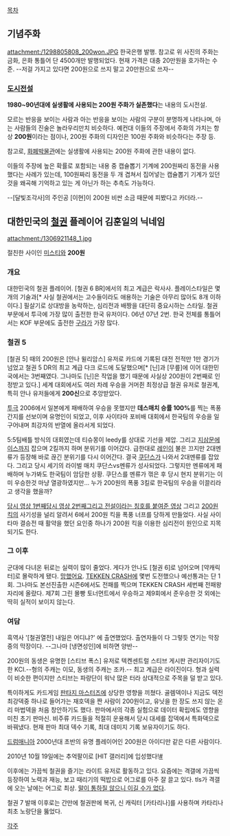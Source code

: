 [[목차]]

== 기념주화 ==
attachment:/1298805808_200won.JPG
한국은행 발행.
참고로 위 사진의 주화는 금화, 은화 통틀어 단 4500개만 발행되었다. 현재 가격은 대충 20만원을 호가하는 수준. --저걸 가지고 있다면 200원으로 쓰지 말고 20만원으로 쓰자--

=== [[도시전설]] ===
'''1980~90년대에 실생활에 사용되는 200원 주화가 실존했다'''는 내용의 도시전설.

모르는 반응을 보이는 사람과 아는 반응을 보이는 사람의 구분이 분명하게 나타나며,  아는 사람들의 진술은 놀라우리만치 비슷하다. 예컨대 이들의 주장에서 주화의 가치는 항상 '''200원'''이라는 점이나, 200원 주화의 디자인은 100원 주화와 비슷하다는 주장 등.

참고로, [http://museum.komsco.com/ 화폐박물관]에는 실생활에 사용되는 200원 주화에 관한 내용이 없다.

이들의 주장에 높은 확률로 포함되는 내용 중 캡슐뽑기 기계에 200원짜리 동전을 사용했다는 사례가 있는데, 100원짜리 동전을 두 개 겹쳐서 집어넣는 캡슐뽑기 기계가 있던 것을 왜곡해 기억하고 있는 게 아닌가 하는 추측도 가능하다.

--[달빛조각사]의 주인공 [이현]이 200원 비싼 소금 때문에 피봤다고 카더라.--
== 대한민국의 [[철권]] 플레이어 김훈일의 닉네임 ==
attachment:/1306921148_1.jpg

절친한 사이인 [[미스티]]와 '''200원'''

=== 개요 ===
대한민국의 철권 플레이어. [철권 6 BR]에서의 최고 계급은 락사사. 플레이스타일은 몇 개의 기술과[* 사실 철권에서는 고수들이라도 애용하는 기술은 아무리 많아도 8개 이하이다.] 필살기로 상대방을 농락하는, 심리전과 배짱을 대단히 중요시하는 스타일. 철권 부문에서 투극에 가장 많이 출전한 한국 유저이다. 06년 07년 2번. 한국 전체를 통틀어서는 KOF 부문에도 출전한 [[구라]]가 가장 많다.

=== 철권 5 ===
[철권 5] 때의 200원은 [안나 윌리암스] 유저로 카드에 기록된 대전 전적만 1만 경기가 넘었고 철권 5 DR의 최고 계급 다크 로드에 도달했으며[* [닌]과 [무릎]에 이어 대한민국에서는 3번째였다. 그나마도 [닌]은 작업을 했기 때문에 사실상 200원이 2번째로 인정받고 있다.] 세계 대회에서도 여러 차례 우승을 거머쥔 최정상급 철권 유저로 철권계, 특히 안나 유저들에게 '''200신'''으로 추앙받았다.

[[투극]] 2006에서 일본에게 패배하여 우승을 못했지만 '''데스매치 승률 100%'''를 찍는 폭풍간지를 선보이며 유명인이 되었고, 이후 사이타마 포비배 대회에서 한국팀의 우승을 일구어내며 최강자의 반열에 올라서게 되었다.

5:5팀배틀 방식의 대회였는데 티슈몽이 leedy를 상대로 기선을 제압. 그리고 [[지삼문에이스]]까지 잡으며 2킬까지 하며 분위기를 이어갔다. 급한대로 [[레인]]이 불은 끄지만 2대멘류가 등장해 바로 끊긴 분위기를 다시 이어간다. 결국 [[쿠단스]]가 나와서 2대멘류를 잡았다. 그리고 당시 세기의 라이벌 매치 쿠단스vs멘류가 성사되었다. 그렇지만 멘류에게 패배하며 누가봐도 한국팀이 암담한 상황. 쿠단스를 멘류가 꺾은 후 당시 현지 분위기는 이미 우승한것 마냥 열광하였지만... 누가 200원의 폭풍 3킬로 한국팀의 우승을 이끌리라고 생각을 했을까?

[http://www.youtube.com/watch?v=WQvNmpzbw2M&feature=related= 당시 영상 1번째][http://www.youtube.com/watch?v=Dh1PenNj2Sc&feature=related= 당시 영상 2번째][http://www.youtube.com/watch?v=ptYHFQinkJk&feature=related= 그리고 전설이라는 칭호를 붙여준 영상]
그리고 [[200원 킥]]의 사기성을 널리 알려서 6에서 200원 킥을 폭풍 너프를 당하게 만들었다. 사실 사이타마 결승전 때 활약을 했던 요인중 하나가 200원 킥을 이용한 심리전이 원인으로 지목되기도 한다.

=== 그 이후 ===
군대에 다녀온 뒤로는 실력이 많이 줄었다. 게다가 안나도 [철권 6]로 넘어오며 [약캐릭터]로 몰락하게 됐다. [[망했어요]]. [[TEKKEN CRASH]]에 몇번 도전했으나 예선통과는 단 1회. 그나마도 본선진출한 시즌6에서도 전패를 찍으며 TEKKEN CRASH 세번째 전패왕 자리에 올랐다. 제7회 그린 몰빵 토너먼트에서 우승하고 제9회에서 준우승한 것 외에는 딱히 실적이 보이지 않는다.

=== 여담 ===
흑역사 '[철권열전] 내일은 어디냐?' 에 출연했었다. 출연자들이 다 그렇듯 연기는 막장 중의 막장이다. --그나마 [냉면성인]에 비하면 양반--

200원의 동생은 유명한 [스티브 폭스] 유저로 텍켄센트럴 스티브 게시판 관리자이기도 한 KCI.--형의 주캐는 이모, 동생의 주캐는 조카.-- 최고 계급은 라이진이다. 형과 실력이 비슷한 편이지만 스티브는 파랑단이 워낙 많은 터라 상대적으로 주목을 덜 받고 있다.

특이하게도 카드게임 [[판타지 마스터즈]]에 상당한 영향을 끼쳤다. 골렘덱이나 지금도 덱전 최강덱중 하나로 들어가는 재호덱을 짠 사람이 200원이고, 유닛을 한 장도 쓰지 않는 온리 마법덱을 처음 창안하기도 했다. 판마에서의 각종 실험으로 데이터 확립에도 영향을 미친 초기 판마신. 비주류 카드들을 적절히 운용해서 당시 대세를 잡덱에서 특화덱으로 바꿔냈다. 현재 판마 최대 덱수 기록, 최대 데미지 기록 보유자이기도 하다.

[[드럼매니아]] 2000년대 초반의 유명 플레이어인 200원은 아이디만 같은 다른 사람이다.

2010년 10월 19일에는 추억팔이로 [HIT 갤러리]에 입성했다![http://gall.dcinside.com/list.php?id=hit&no=9909&page=1&bbs= #]

이후에는 가끔씩 철권을 즐기는 라이트 유저로 활동하고 있다. 요즘에는 격갤에 가끔씩 등장하여 노력과 재능, 보고 때리기의 떡밥으로 어그로를 아주 잘 끌고 있다. tls가 격갤에 오는 날에는 어그로 최상. [[진중권|말이 통하질 않으니 이길 수가 없다]].

철권 7 발매 이후로는 간만에 철권판에 복귀, 신 캐릭터 [카타리나]를 사용하며 카타리나 최초 노랑단을 뚫었다.

[[각주]]
